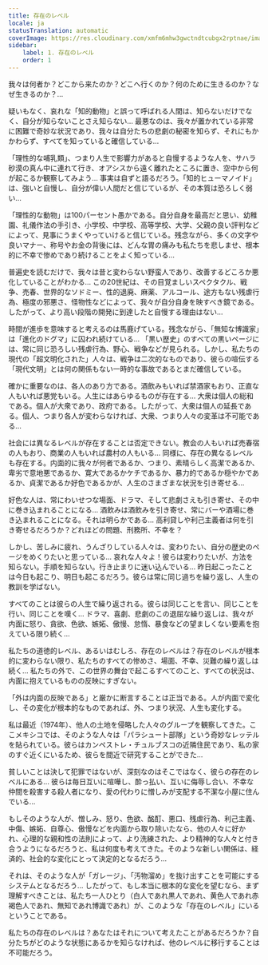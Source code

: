 ```yaml
---
title: 存在のレベル
locale: ja
statusTranslation: automatic
coverImage: https://res.cloudinary.com/xmfm6mhw3gwctndtcubgx2rptnae/image/upload/v1740468922/small_cover_tratado_de_psicologia_revolucionaria_a4c0dca4e0.webp
sidebar:
    label: 1. 存在のレベル
    order: 1
---
```

我々は何者か？どこから来たのか？どこへ行くのか？何のために生きるのか？なぜ生きるのか？…

疑いもなく、哀れな「知的動物」と誤って呼ばれる人間は、知らないだけでなく、自分が知らないことさえ知らない… 最悪なのは、我々が置かれている非常に困難で奇妙な状況であり、我々は自分たちの悲劇の秘密を知らず、それにもかかわらず、すべてを知っていると確信している…

「理性的な哺乳類」、つまり人生で影響力があると自慢するような人を、サハラ砂漠の真ん中に連れて行き、オアシスから遠く離れたところに置き、空中から何が起こるか観察してみよう… 事実は自ずと語るだろう。「知的ヒューマノイド」は、強いと自慢し、自分が偉い人間だと信じているが、その本質は恐ろしく弱い…

「理性的な動物」は100パーセント愚かである。自分自身を最高だと思い、幼稚園、礼儀作法の手引き、小学校、中学校、高等学校、大学、父親の良い評判などによって、見事にうまくやっていけると信じている。残念ながら、多くの文字や良いマナー、称号やお金の背後には、どんな胃の痛みも私たちを悲しませ、根本的に不幸で惨めであり続けることをよく知っている…

普遍史を読むだけで、我々は昔と変わらない野蛮人であり、改善するどころか悪化していることがわかる… この20世紀は、その目覚ましいスペクタクル、戦争、売春、世界的なソドミー、性的退廃、麻薬、アルコール、途方もない残虐行為、極度の邪悪さ、怪物性などによって、我々が自分自身を映すべき鏡である。したがって、より高い段階の開発に到達したと自慢する理由はない…

時間が進歩を意味すると考えるのは馬鹿げている。残念ながら、「無知な博識家」は「進化のドグマ」に囚われ続けている… 「黒い歴史」のすべての黒いページには、常に同じ恐ろしい残虐行為、野心、戦争などが見られる。しかし、私たちの現代の「超文明化された」人々は、戦争は二次的なものであり、彼らの喧伝する「現代文明」とは何の関係もない一時的な事故であるとまだ確信している。

確かに重要なのは、各人のあり方である。酒飲みもいれば禁酒家もおり、正直な人もいれば悪党もいる。人生にはあらゆるものが存在する… 大衆は個人の総和である。個人が大衆であり、政府である。したがって、大衆は個人の延長である。個人、つまり各人が変わらなければ、大衆、つまり人々の変革は不可能である…

社会には異なるレベルが存在することは否定できない。教会の人もいれば売春宿の人もおり、商業の人もいれば農村の人もいる… 同様に、存在の異なるレベルも存在する。内面的に我々が何者であるか、つまり、素晴らしく高潔であるか、卑劣で意地悪であるか、寛大であるかケチであるか、暴力的であるか穏やかであるか、貞潔であるか好色であるかが、人生のさまざまな状況を引き寄せる…

好色な人は、常にわいせつな場面、ドラマ、そして悲劇さえも引き寄せ、その中に巻き込まれることになる… 酒飲みは酒飲みを引き寄せ、常にバーや酒場に巻き込まれることになる。それは明らかである… 高利貸しや利己主義者は何を引き寄せるだろうか？どれほどの問題、刑務所、不幸を？

しかし、苦しみに疲れ、うんざりしている人々は、変わりたい、自分の歴史のページをめくりたいと思っている… 哀れな人々よ！彼らは変わりたいが、方法を知らない。手順を知らない。行き止まりに迷い込んでいる… 昨日起こったことは今日も起こり、明日も起こるだろう。彼らは常に同じ過ちを繰り返し、人生の教訓を学ばない。

すべてのことは彼らの人生で繰り返される。彼らは同じことを言い、同じことを行い、同じことを嘆く… ドラマ、喜劇、悲劇のこの退屈な繰り返しは、我々が内面に怒り、貪欲、色欲、嫉妬、傲慢、怠惰、暴食などの望ましくない要素を抱えている限り続く…

私たちの道徳的レベル、あるいはむしろ、存在のレベルは？存在のレベルが根本的に変わらない限り、私たちのすべての惨めさ、場面、不幸、災難の繰り返しは続く… 私たちの外で、この世界の舞台で起こるすべてのこと、すべての状況は、内面に抱えているものの反映にすぎない。

「外は内面の反映である」と厳かに断言することは正当である。人が内面で変化し、その変化が根本的なものであれば、外、つまり状況、人生も変化する。

私は最近（1974年）、他人の土地を侵略した人々のグループを観察してきた。ここメキシコでは、そのような人々は「パラシュート部隊」という奇妙なレッテルを貼られている。彼らはカンペストレ・チュルブスコの近隣住民であり、私の家のすぐ近くにいるため、彼らを間近で研究することができた…

貧しいことは決して犯罪ではないが、深刻なのはそこではなく、彼らの存在のレベルにある… 彼らは毎日互いに喧嘩し、酔っ払い、互いに侮辱し合い、不幸な仲間を殺害する殺人者になり、愛の代わりに憎しみが支配する不潔な小屋に住んでいる…

もしそのような人が、憎しみ、怒り、色欲、酩酊、悪口、残虐行為、利己主義、中傷、嫉妬、自尊心、傲慢などを内面から取り除いたなら、他の人々に好かれ、心理的な親和性の法則によって、より洗練された、より精神的な人々と付き合うようになるだろうと、私は何度も考えてきた。そのような新しい関係は、経済的、社会的な変化にとって決定的となるだろう…

それは、そのような人が「ガレージ」、「汚物溜め」を抜け出すことを可能にするシステムとなるだろう… したがって、もし本当に根本的な変化を望むなら、まず理解すべきことは、私たち一人ひとり（白人であれ黒人であれ、黄色人であれ赤褐色人であれ、無知であれ博識であれ）が、このような「存在のレベル」にいるということである。

私たちの存在のレベルは？あなたはそれについて考えたことがあるだろうか？自分たちがどのような状態にあるかを知らなければ、他のレベルに移行することは不可能だろう。
